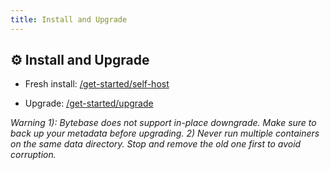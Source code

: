 ```yaml
---
title: Install and Upgrade
---
```


## ⚙️ Install and Upgrade

- Fresh install: [/get-started/self-host](/get-started/self-host)

- Upgrade: [/get-started/upgrade](/get-started/upgrade)

_Warning 1): Bytebase does not support in-place downgrade. Make sure to back up your metadata before upgrading. 2) Never run multiple containers on the same data directory. Stop and remove the old one first to avoid corruption._
